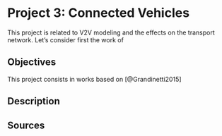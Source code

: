 # Project 3: Connected Vehicles

This project is related to V2V modeling and the effects on the transport network. Let's consider first the work of 

## Objectives {-}

This project consists in works based on [@Grandinetti2015]

## Description {-}

## Sources {-}